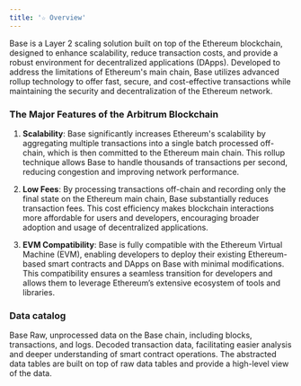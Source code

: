 ```yaml
---
title: '☆ Overview'
---
```


Base is a Layer 2 scaling solution built on top of the Ethereum blockchain, designed to enhance scalability, reduce transaction costs, and provide a robust environment for decentralized applications (DApps). Developed to address the limitations of Ethereum's main chain, Base utilizes advanced rollup technology to offer fast, secure, and cost-effective transactions while maintaining the security and decentralization of the Ethereum network.
### The Major Features of the Arbitrum Blockchain

1. **Scalability**: Base significantly increases Ethereum's scalability by aggregating multiple transactions into a single batch processed off-chain, which is then committed to the Ethereum main chain. This rollup technique allows Base to handle thousands of transactions per second, reducing congestion and improving network performance.

2. **Low Fees**: By processing transactions off-chain and recording only the final state on the Ethereum main chain, Base substantially reduces transaction fees. This cost efficiency makes blockchain interactions more affordable for users and developers, encouraging broader adoption and usage of decentralized applications.

3. **EVM Compatibility**: Base is fully compatible with the Ethereum Virtual Machine (EVM), enabling developers to deploy their existing Ethereum-based smart contracts and DApps on Base with minimal modifications. This compatibility ensures a seamless transition for developers and allows them to leverage Ethereum’s extensive ecosystem of tools and libraries.

### Data catalog

<CardGroup cols={3}>
    <Card title="Raw" icon="binary" href="./Raw">
        Base Raw, unprocessed data on the Base chain, including blocks, transactions, and logs.
    </Card>
    <Card title="decoded" icon="code" href="./Decoded">
        Decoded transaction data, facilitating easier analysis and deeper understanding of smart contract operations.
    </Card>
    <Card title="Abstracted" icon="head-side-gear" href="./Abstracted">
        The abstracted data tables are built on top of raw data tables and provide a high-level view of the data.
    </Card>
</CardGroup>